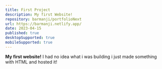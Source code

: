 ```yaml
---
title: First Project
description: My first Website!
repository: barmanji/portfolioNext
url: https://barmanji.netlify.app/
date: 2023-04-15
published: true
desktopSupported: true
mobileSupported: true
---
```



**My first website!**
I had no idea what i was building i just made something with HTML and hosted it!


